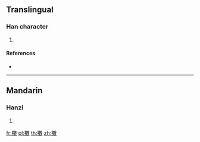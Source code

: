 ==Translingual==

===Han character===
{{Han char|rn=75|rad=木|as=15|sn=19|four=|canj=DLVK}}

# {{defn|Han|sort=木15}}

====References====
* {{Han ref|kx=0561.090|dkj=15833|dj=0949.310|hdz=21313.120|uh=6AE2|ud=27362}}

----

==Mandarin==

===Hanzi===
{{cmn-hanzi|pin=[[guàn]] ([[guan4]]), [[qìn]] ([[qin4]]), [[sǒu]] ([[sou3]])|wg=kuan<sup>4</sup>, ch'in<sup>4</sup>, sou<sup>3</sup>}}

# {{defn|lang=cmn|sort=木15}}

[[fr:櫢]]
[[pl:櫢]]
[[th:櫢]]
[[zh:櫢]]